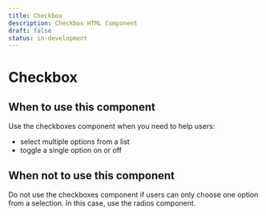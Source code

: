 ```yaml
---
title: Checkbox
description: Checkbox HTML Component
draft: false
status: in-development
---
```


# Checkbox

<ComponentStatusBlock componentId="checkbox" />

## When to use this component

Use the checkboxes component when you need to help users:
- select multiple options from a list
- toggle a single option on or off

## When not to use this component

Do not use the checkboxes component if users can only choose one option from a selection. In this case, use the radios component.
